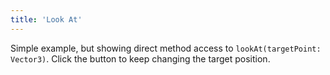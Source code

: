 ```yaml
---
title: 'Look At'
---
```


Simple example, but showing direct method access to
`lookAt(targetPoint: Vector3)`. Click the button to keep changing the target
position.

<code src="./look-at/LookAt.tsx" />
